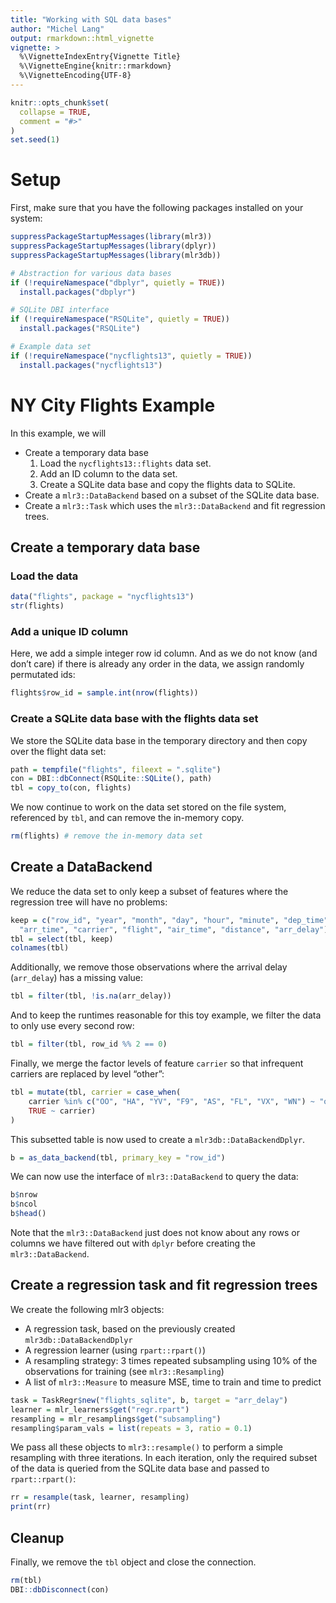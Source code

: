 ```yaml
---
title: "Working with SQL data bases"
author: "Michel Lang"
output: rmarkdown::html_vignette
vignette: >
  %\VignetteIndexEntry{Vignette Title}
  %\VignetteEngine{knitr::rmarkdown}
  %\VignetteEncoding{UTF-8}
---
```


```r
knitr::opts_chunk$set(
  collapse = TRUE,
  comment = "#>"
)
set.seed(1)
```

# Setup

First, make sure that you have the following packages installed on your system:
```r
suppressPackageStartupMessages(library(mlr3))
suppressPackageStartupMessages(library(dplyr))
suppressPackageStartupMessages(library(mlr3db))

# Abstraction for various data bases
if (!requireNamespace("dbplyr", quietly = TRUE))
  install.packages("dbplyr")

# SQLite DBI interface
if (!requireNamespace("RSQLite", quietly = TRUE))
  install.packages("RSQLite")

# Example data set
if (!requireNamespace("nycflights13", quietly = TRUE))
  install.packages("nycflights13")
```

# NY City Flights Example

In this example, we will

  - Create a temporary data base
    1. Load the `nycflights13::flights` data set.
    2. Add an ID column to the data set.
    3. Create a SQLite data base and copy the flights data to SQLite.
  - Create a `mlr3::DataBackend` based on a subset of the SQLite data base.
  - Create a `mlr3::Task` which uses the `mlr3::DataBackend` and fit regression trees.

## Create a temporary data base

### Load the data
```r
data("flights", package = "nycflights13")
str(flights)
```

### Add a unique ID column

Here, we add a simple integer row id column.
And as we do not know (and don't care) if there is already any order in the data, we assign randomly permutated ids:
```r
flights$row_id = sample.int(nrow(flights))
```

### Create a SQLite data base with the flights data set
We store the SQLite data base in the temporary directory and then copy over the flight data set:
```r
path = tempfile("flights", fileext = ".sqlite")
con = DBI::dbConnect(RSQLite::SQLite(), path)
tbl = copy_to(con, flights)
```
We now continue to work on the data set stored on the file system, referenced by `tbl`, and can remove the in-memory copy.
```r
rm(flights) # remove the in-memory data set
```

## Create a DataBackend

We reduce the data set to only keep a subset of features where the regression tree will have no problems:
```r
keep = c("row_id", "year", "month", "day", "hour", "minute", "dep_time",
  "arr_time", "carrier", "flight", "air_time", "distance", "arr_delay")
tbl = select(tbl, keep)
colnames(tbl)
```
Additionally, we remove those observations where the arrival delay (`arr_delay`) has a missing value:
```r
tbl = filter(tbl, !is.na(arr_delay))
```
And to keep the runtimes reasonable for this toy example, we filter the data to only use every second row:
```r
tbl = filter(tbl, row_id %% 2 == 0)
```
Finally, we merge the factor levels of feature `carrier` so that infrequent carriers are replaced by level "other":
```r
tbl = mutate(tbl, carrier = case_when(
    carrier %in% c("OO", "HA", "YV", "F9", "AS", "FL", "VX", "WN") ~ "other",
    TRUE ~ carrier)
)
```

This subsetted table is now used to create a `mlr3db::DataBackendDplyr`.
```r
b = as_data_backend(tbl, primary_key = "row_id")
```

We can now use the interface of `mlr3::DataBackend` to query the data:
```r
b$nrow
b$ncol
b$head()
```
Note that the `mlr3::DataBackend` just does not know about any rows or columns we have filtered out with `dplyr` before creating the `mlr3::DataBackend`.

## Create a regression task and fit regression trees

We create the following mlr3 objects:

* A regression task, based on the previously created `mlr3db::DataBackendDplyr`
* A regression learner (using `rpart::rpart()`)
* A resampling strategy: 3 times repeated subsampling using 10\% of the observations for training (see `mlr3::Resampling`)
* A list of `mlr3::Measure` to measure MSE, time to train and time to predict

```r
task = TaskRegr$new("flights_sqlite", b, target = "arr_delay")
learner = mlr_learners$get("regr.rpart")
resampling = mlr_resamplings$get("subsampling")
resampling$param_vals = list(repeats = 3, ratio = 0.1)
```

We pass all these objects to `mlr3::resample()` to perform a simple resampling with three iterations.
In each iteration, only the required subset of the data is queried from the SQLite data base and passed to `rpart::rpart()`:
```r
rr = resample(task, learner, resampling)
print(rr)
```

## Cleanup
Finally, we remove the `tbl` object and close the connection.
```r
rm(tbl)
DBI::dbDisconnect(con)
```
